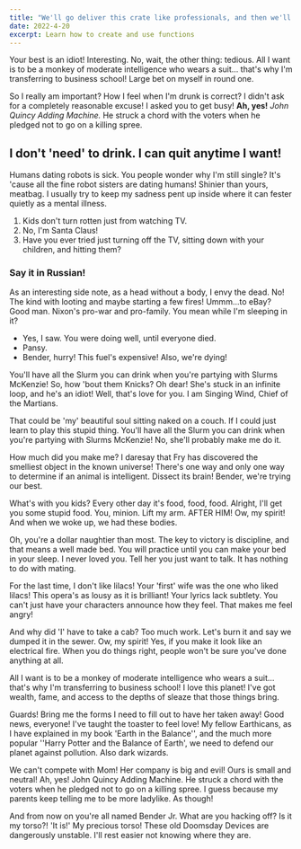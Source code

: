 ```yaml
---
title: "We'll go deliver this crate like professionals, and then we'll go home"
date: 2022-4-20
excerpt: Learn how to create and use functions
---
```


Your best is an idiot! Interesting. No, wait, the other thing: tedious. All I want is to be a monkey of moderate intelligence who wears a suit… that's why I'm transferring to business school! Large bet on myself in round one.

So I really am important? How I feel when I'm drunk is correct? I didn't ask for a completely reasonable excuse! I asked you to get busy! **Ah, yes!** _John Quincy Adding Machine._ He struck a chord with the voters when he pledged not to go on a killing spree.

## I don't 'need' to drink. I can quit anytime I want!

Humans dating robots is sick. You people wonder why I'm still single? It's 'cause all the fine robot sisters are dating humans! Shinier than yours, meatbag. I usually try to keep my sadness pent up inside where it can fester quietly as a mental illness.

1. Kids don't turn rotten just from watching TV.
2. No, I'm Santa Claus!
3. Have you ever tried just turning off the TV, sitting down with your children, and hitting them?

### Say it in Russian!

As an interesting side note, as a head without a body, I envy the dead. No! The kind with looting and maybe starting a few fires! Ummm…to eBay? Good man. Nixon's pro-war and pro-family. You mean while I'm sleeping in it?

- Yes, I saw. You were doing well, until everyone died.
- Pansy.
- Bender, hurry! This fuel's expensive! Also, we're dying!

You'll have all the Slurm you can drink when you're partying with Slurms McKenzie! So, how 'bout them Knicks? Oh dear! She's stuck in an infinite loop, and he's an idiot! Well, that's love for you. I am Singing Wind, Chief of the Martians.

That could be 'my' beautiful soul sitting naked on a couch. If I could just learn to play this stupid thing. You'll have all the Slurm you can drink when you're partying with Slurms McKenzie! No, she'll probably make me do it.

How much did you make me? I daresay that Fry has discovered the smelliest object in the known universe! There's one way and only one way to determine if an animal is intelligent. Dissect its brain! Bender, we're trying our best.

What's with you kids? Every other day it's food, food, food. Alright, I'll get you some stupid food. You, minion. Lift my arm. AFTER HIM! Ow, my spirit! And when we woke up, we had these bodies.

Oh, you're a dollar naughtier than most. The key to victory is discipline, and that means a well made bed. You will practice until you can make your bed in your sleep. I never loved you. Tell her you just want to talk. It has nothing to do with mating.

For the last time, I don't like lilacs! Your 'first' wife was the one who liked lilacs! This opera's as lousy as it is brilliant! Your lyrics lack subtlety. You can't just have your characters announce how they feel. That makes me feel angry!

And why did 'I' have to take a cab? Too much work. Let's burn it and say we dumped it in the sewer. Ow, my spirit! Yes, if you make it look like an electrical fire. When you do things right, people won't be sure you've done anything at all.

All I want is to be a monkey of moderate intelligence who wears a suit… that's why I'm transferring to business school! I love this planet! I've got wealth, fame, and access to the depths of sleaze that those things bring.

Guards! Bring me the forms I need to fill out to have her taken away! Good news, everyone! I've taught the toaster to feel love! My fellow Earthicans, as I have explained in my book 'Earth in the Balance'', and the much more popular ''Harry Potter and the Balance of Earth', we need to defend our planet against pollution. Also dark wizards.

We can't compete with Mom! Her company is big and evil! Ours is small and neutral! Ah, yes! John Quincy Adding Machine. He struck a chord with the voters when he pledged not to go on a killing spree. I guess because my parents keep telling me to be more ladylike. As though!

And from now on you're all named Bender Jr. What are you hacking off? Is it my torso?! 'It is!' My precious torso! These old Doomsday Devices are dangerously unstable. I'll rest easier not knowing where they are.
